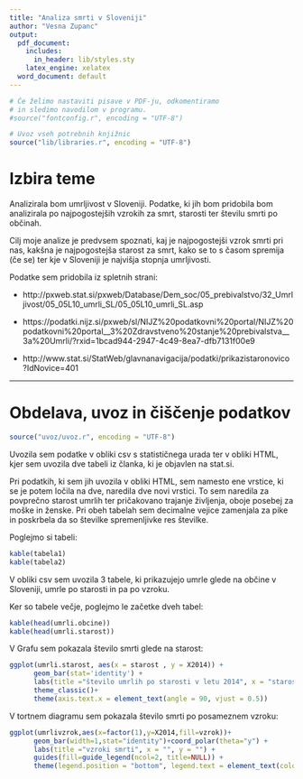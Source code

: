 ```yaml
---
title: "Analiza smrti v Sloveniji"
author: "Vesna Zupanc"
output:
  pdf_document:
    includes:
      in_header: lib/styles.sty
    latex_engine: xelatex
  word_document: default
---
```


```r
# Če želimo nastaviti pisave v PDF-ju, odkomentiramo
# in sledimo navodilom v programu.
#source("fontconfig.r", encoding = "UTF-8")

# Uvoz vseh potrebnih knjižnic
source("lib/libraries.r", encoding = "UTF-8")
```

# Izbira teme

Analizirala bom umrljivost v Sloveniji. Podatke, ki jih bom pridobila bom analizirala po najpogostejših vzrokih za smrt, starosti ter številu smrti po občinah.

Cilj moje analize je predvsem spoznati, kaj je najpogostejši vzrok smrti pri nas, kakšna je najpogostejša starost za smrt, kako se to s časom spremija (če se) ter kje v Sloveniji je najvišja stopnja umrljivosti. 

Podatke sem pridobila iz spletnih strani:

* http://pxweb.stat.si/pxweb/Database/Dem_soc/05_prebivalstvo/32_Umrljivost/05_05L10_umrli_SL/05_05L10_umrli_SL.asp

* https://podatki.nijz.si/pxweb/sl/NIJZ%20podatkovni%20portal/NIJZ%20podatkovni%20portal__3%20Zdravstveno%20stanje%20prebivalstva__3a%20Umrli/?rxid=1bcad944-2947-4c49-8ea7-dfb7131f00e9

* http://www.stat.si/StatWeb/glavnanavigacija/podatki/prikazistaronovico?IdNovice=401


***

# Obdelava, uvoz in čiščenje podatkov

```r
source("uvoz/uvoz.r", encoding = "UTF-8")
```

Uvozila sem podatke v obliki csv s statističnega urada ter v obliki HTML, kjer sem uvozila dve tabeli iz članka, ki je objavlen na stat.si. 

Pri podatkih, ki sem jih uvozila v obliki HTML, sem namesto ene vrstice, ki se je potem ločila na dve, naredila dve novi vrstici. To sem naredila za povprečno starost umrlih ter pričakovano trajanje življenja, oboje posebej za moške in ženske. 
Pri obeh tabelah sem decimalne vejice zamenjala za pike in poskrbela da so številke spremenljivke res številke.


Poglejmo si tabeli:

```r
kable(tabela1)
kable(tabela2)
```

V obliki csv sem uvozila 3 tabele, ki prikazujejo umrle glede na občine v Sloveniji, umrle po starosti in pa po vzroku.

Ker so tabele večje, poglejmo le začetke dveh tabel:

```r
kable(head(umrli.obcine))
kable(head(umrli.starost))
```

\pagebreak
V Grafu sem pokazala število smrti glede na starost:

```r
ggplot(umrli.starost, aes(x = starost , y = X2014)) + 
      geom_bar(stat='identity') + 
      labs(title ="število umrlih po starosti v letu 2014", x = "starost", y = "") + 
      theme_classic()+ 
      theme(axis.text.x = element_text(angle = 90, vjust = 0.5))
```

\pagebreak
V tortnem diagramu sem pokazala število smrti po posameznem vzroku:

```r
ggplot(umrlivzrok,aes(x=factor(1),y=X2014,fill=vzrok))+
      geom_bar(width=1,stat="identity")+coord_polar(theta="y") + 
      labs(title ="vzroki smrti", x = "", y = "") + 
      guides(fill=guide_legend(ncol=2, title=NULL)) + 
      theme(legend.position = "bottom", legend.text = element_text(colour="black", size = 5))
```



